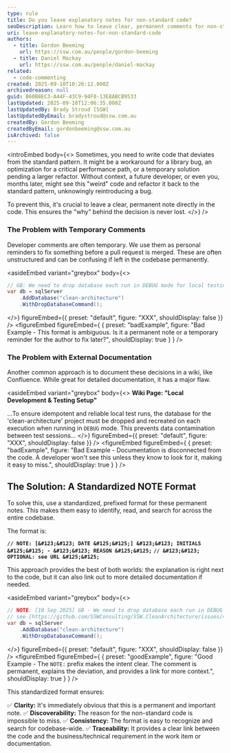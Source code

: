 ```yaml
---
type: rule
title: Do you leave explanatory notes for non-standard code?
seoDescription: Learn how to leave clear, permanent comments for non-standard code. This standard ensures future developers understand the reasoning behind specific implementations, preventing accidental bugs.
uri: leave-explanatory-notes-for-non-standard-code
authors:
  - title: Gordon Beeming
    url: https://ssw.com.au/people/gordon-beeming
  - title: Daniel Mackay
    url: https://ssw.com.au/people/daniel-mackay
related:
  - code-commenting
created: 2025-09-10T10:26:12.000Z
archivedreason: null
guid: B60B8EC3-A44F-43C9-94F0-13E8ABCB9533
lastUpdated: 2025-09-10T12:06:35.000Z
lastUpdatedBy: Brady Stroud [SSW]
lastUpdatedByEmail: bradystroud@ssw.com.au
createdBy: Gordon Beeming
createdByEmail: gordonbeeming@ssw.com.au
isArchived: false
---
```


<introEmbed
  body={<>
Sometimes, you need to write code that deviates from the standard pattern. It might be a workaround for a library bug, an optimization for a critical performance path, or a temporary solution pending a larger refactor. Without context, a future developer, or even you, months later, might see this "weird" code and refactor it back to the standard pattern, unknowingly reintroducing a bug.

To prevent this, it's crucial to leave a clear, permanent note directly in the code. This ensures the "why" behind the decision is never lost.
  </>}
/>
### The Problem with Temporary Comments

Developer comments are often temporary. We use them as personal reminders to fix something before a pull request is merged. These are often unstructured and can be confusing if left in the codebase permanently.

<asideEmbed
  variant="greybox"
  body={<>
    
```csharp
// GB: We need to drop database each run in DEBUG mode for local testing
var db = sqlServer
    .AddDatabase("clean-architecture")
    .WithDropDatabaseCommand();
```

  </>}
  figureEmbed={{
    preset: "default",
    figure: "XXX",
    shouldDisplay: false
  }}
/>
<figureEmbed figureEmbed={ {
  preset: "badExample",
  figure: "Bad Example - This format is ambiguous. Is it a permanent note or a temporary reminder for the author to fix later?",
  shouldDisplay: true
} } />


### The Problem with External Documentation

Another common approach is to document these decisions in a wiki, like Confluence. While great for detailed documentation, it has a major flaw.

<asideEmbed
  variant="greybox"
  body={<>
    **Wiki Page: "Local Development & Testing Setup"**

...To ensure idempotent and reliable local test runs, the database for the 'clean-architecture' project must be dropped and recreated on each execution when running in `DEBUG` mode. This prevents data contamination between test sessions...
  </>}
  figureEmbed={{
    preset: "default",
    figure: "XXX",
    shouldDisplay: false
  }}
/>
<figureEmbed figureEmbed={ {
  preset: "badExample",
  figure: "Bad Example - Documentation is disconnected from the code. A developer won't see this unless they know to look for it, making it easy to miss.",
  shouldDisplay: true
} } />


## The Solution: A Standardized NOTE Format

To solve this, use a standardized, prefixed format for these permanent notes. This makes them easy to identify, read, and search for across the entire codebase.

The format is:

**`// NOTE: [&#123;&#123; DATE &#125;&#125;] &#123;&#123; INITIALS &#125;&#125; - &#123;&#123; REASON &#125;&#125;`**
**`// &#123;&#123; OPTIONAL: see URL &#125;&#125;`**

This approach provides the best of both worlds: the explanation is right next to the code, but it can also link out to more detailed documentation if needed.

<asideEmbed
  variant="greybox"
  body={<>
    
```csharp
// NOTE: [10 Sep 2025] GB - We need to drop database each run in DEBUG mode for local testing
// see [https://github.com/SSWConsulting/SSW.CleanArchitecture/issues/421](https://github.com/SSWConsulting/SSW.CleanArchitecture/issues/421)
var db = sqlServer
    .AddDatabase("clean-architecture")
    .WithDropDatabaseCommand();
```

  </>}
  figureEmbed={{
    preset: "default",
    figure: "XXX",
    shouldDisplay: false
  }}
/>
<figureEmbed figureEmbed={ {
  preset: "goodExample",
  figure: "Good Example - The `NOTE:` prefix makes the intent clear. The comment is permanent, explains the deviation, and provides a link for more context.",
  shouldDisplay: true
} } />


This standardized format ensures:

✅ **Clarity:** It's immediately obvious that this is a permanent and important note.
✅ **Discoverability:** The reason for the non-standard code is impossible to miss.
✅ **Consistency:** The format is easy to recognize and search for codebase-wide.
✅ **Traceability:** It provides a clear link between the code and the business/technical requirement in the work item or documentation.
